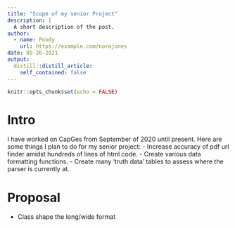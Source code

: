 ```yaml
---
title: "Scope of my senior Project"
description: |
  A short description of the post.
author:
  - name: Poody
    url: https://example.com/norajones
date: 05-26-2021
output:
  distill::distill_article:
    self_contained: false
---
```



```r
knitr::opts_chunk$set(echo = FALSE)
```

# Intro

I have worked on CapGes from September of 2020 until present. Here are some things I plan to do for my senior project:
- Increase accuracy of pdf url finder amidst hundreds of lines of html code. 
- Create various data formatting functions. 
- Create many 'truth data' tables to assess where the parser is currently at. 


# Proposal

- Class shape the long/wide format























